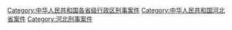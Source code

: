 [[Category:中华人民共和国各省级行政区刑事案件|Category:中华人民共和国各省级行政区刑事案件]]
[[Category:中华人民共和国河北省案件|Category:中华人民共和国河北省案件]]
[[Category:河北刑事案件|Category:河北刑事案件]]